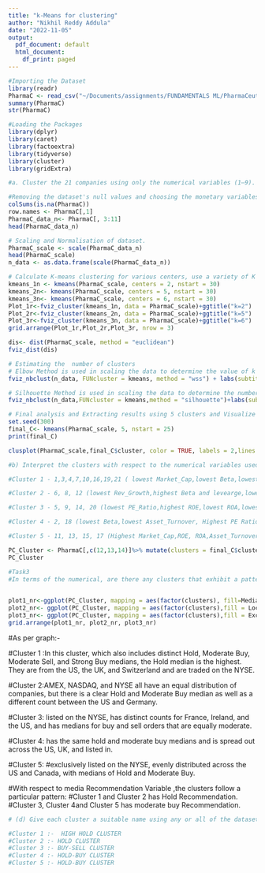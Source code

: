 ```yaml
---
title: "k-Means for clustering"
author: "Nikhil Reddy Addula"
date: "2022-11-05"
output:
  pdf_document: default
  html_document:
    df_print: paged
---
```


```r
#Importing the Dataset
library(readr)
PharmaC <- read_csv("~/Documents/assignments/FUNDAMENTALS ML/PharmaCeuticals.csv")
summary(PharmaC)
str(PharmaC)
```


```r
#Loading the Packages
library(dplyr)
library(caret)
library(factoextra)
library(tidyverse)
library(cluster)
library(gridExtra)
```

```r
#a. Cluster the 21 companies using only the numerical variables (1–9). Justify the numerous decisions taken throughout the cluster analysis, including the weights assigned to various variables, the particular clustering algorithm(s) utilized, the number of clusters created, and more.

#Removing the dataset's null values and choosing the monetary variables.
colSums(is.na(PharmaC))
row.names <- PharmaC[,1]
PharmaC_data_n<- PharmaC[, 3:11]
head(PharmaC_data_n)
```

```r
# Scaling and Normalisation of dataset.
PharmaC_scale <- scale(PharmaC_data_n)
head(PharmaC_scale)
n_data <- as.data.frame(scale(PharmaC_data_n))
```

```r
# Calculate K-means clustering for various centers, use a variety of K values, and compare the results.
kmeans_1n <- kmeans(PharmaC_scale, centers = 2, nstart = 30)
kmeans_2n<- kmeans(PharmaC_scale, centers = 5, nstart = 30)
kmeans_3n<- kmeans(PharmaC_scale, centers = 6, nstart = 30)
Plot_1r<-fviz_cluster(kmeans_1n, data = PharmaC_scale)+ggtitle("k=2")
Plot_2r<-fviz_cluster(kmeans_2n, data = PharmaC_scale)+ggtitle("k=5")
Plot_3r<-fviz_cluster(kmeans_3n, data = PharmaC_scale)+ggtitle("k=6")
grid.arrange(Plot_1r,Plot_2r,Plot_3r, nrow = 3)
```

```r
dis<- dist(PharmaC_scale, method = "euclidean")
fviz_dist(dis)
```

```r
# Estimating the  number of clusters
# Elbow Method is used in scaling the data to determine the value of k
fviz_nbclust(n_data, FUNcluster = kmeans, method = "wss") + labs(subtitle = "Elbow Method")

```

```r
# Silhouette Method is used in scaling the data to determine the number of clusters
fviz_nbclust(n_data,FUNcluster = kmeans,method = "silhouette")+labs(subtitle="Silhouette Method")
```

```r
# Final analysis and Extracting results using 5 clusters and Visualize the results
set.seed(300)
final_C<- kmeans(PharmaC_scale, 5, nstart = 25)
print(final_C)
```
```r
clusplot(PharmaC_scale,final_C$cluster, color = TRUE, labels = 2,lines = 0)
```

```r
#b) Interpret the clusters with respect to the numerical variables used in forming the clusters.

#Cluster 1 - 1,3,4,7,10,16,19,21 ( lowest Market_Cap,lowest Beta,lowest PE_Ratio,highest Leverage,highest Rev_Growth.)

#Cluster 2 - 6, 8, 12 (lowest Rev_Growth,highest Beta and levearge,lowest Net_Profit_Margin)

#Cluster 3 - 5, 9, 14, 20 (lowest PE_Ratio,highest ROE,lowest ROA,lowest Net_Profit_Margin, highest Rev_Growth)

#Cluster 4 - 2, 18 (lowest Beta,lowest Asset_Turnover, Highest PE Ratio)

#Cluster 5 - 11, 13, 15, 17 (Highest Market_Cap,ROE, ROA,Asset_Turnover Ratio and lowest Beta/PE Ratio)

PC_Cluster <- PharmaC[,c(12,13,14)]%>% mutate(clusters = final_C$cluster)%>% arrange(clusters, ascending = TRUE)
PC_Cluster

```


```r
#Task3
#In terms of the numerical, are there any clusters that exhibit a pattern. (10 to 12) variables? (those n not utilized in the cluster formation).
 

plot1_nr<-ggplot(PC_Cluster, mapping = aes(factor(clusters), fill=Median_Recommendation))+geom_bar(position = 'dodge')+labs(x ='No of clusters')
plot2_nr<- ggplot(PC_Cluster, mapping = aes(factor(clusters),fill = Location))+geom_bar(position = 'dodge')+labs(x ='No of clusters')
plot3_nr<- ggplot(PC_Cluster, mapping = aes(factor(clusters),fill = Exchange))+geom_bar(position = 'dodge')+labs(x ='No of clusters')
grid.arrange(plot1_nr, plot2_nr, plot3_nr)  

```

#As per graph:- 

#Cluster 1 :In this cluster, which also includes distinct Hold, Moderate Buy, Moderate Sell, and Strong Buy medians, the Hold median is the highest. They are from the US, the UK, and Switzerland and are traded on the NYSE.

#Cluster 2:AMEX, NASDAQ, and NYSE all have an equal distribution of companies, but there is a clear Hold and Moderate Buy median as well as a different count between the US and Germany.

#Cluster 3: listed on the NYSE, has distinct counts for France, Ireland, and the US, and has medians for buy and sell orders that are equally moderate.

#Cluster 4: has the same hold and moderate buy medians and is spread out across the US, UK, and listed in.

#Cluster 5: #exclusively listed on the NYSE, evenly distributed across the US and Canada, with medians of Hold and Moderate Buy.

#With respect to media Recommendation Variable ,the clusters follow a particular pattern:
#Cluster 1 and Cluster 2 has Hold Recommendation.
#Cluster 3, Cluster 4and Cluster 5 has moderate buy Recommendation.



```r
# (d) Give each cluster a suitable name using any or all of the dataset's variables.

#Cluster 1 :-  HIGH HOLD CLUSTER
#Cluster 2 :- HOLD CLUSTER
#Cluster 3 :- BUY-SELL CLUSTER
#Cluster 4 :- HOLD-BUY CLUSTER
#Cluster 5 :- HOLD-BUY CLUSTER
```

